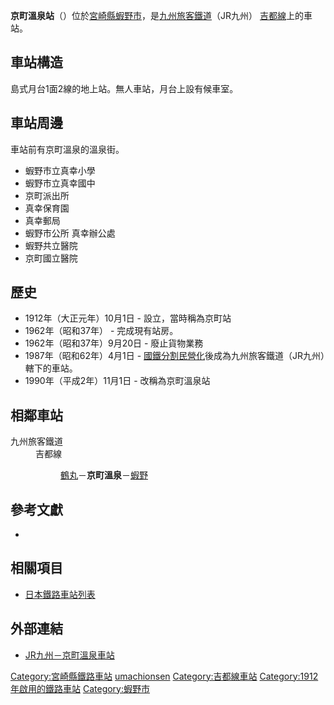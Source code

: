 {{noteTA
|T=zh-tw:京町溫泉車站;zh-hk:京町溫泉站;zh-cn:京町溫泉站;
|1=zh-tw:京町溫泉車站;zh-hk:京町溫泉站;zh-cn:京町溫泉站;}}
{{日本車站資訊
|公司色 = red
|文字色 = 
|站名 = 京町溫泉站
|圖片 = JR Kyushu Kyomachi-Onsen station.jpg
|pxl = 
|圖片說明 = 
|日文原名 = 京町温泉
|平假名 = きょうまちおんせん
|羅馬拼音 = Kyomachi-Onsen
|副站名 = 
|所屬公司 = [[九州旅客鐵道|九州旅客鐵道]]（JR九州）
|所屬路線 = [[吉都線|吉都線]]
|前一站 = [[鶴丸站|鶴丸]]
|前一站距離 = 2.4
|後一站距離 = 4.6
|後一站 =  [[蝦野站|蝦野]]
|距離 = 5.0
|起點站 = [[吉松站|吉松]]
|電報略號 = キヨ
|車站編號 = 
|停站路線數 = 1
|所在地 = [[宮崎縣|宮崎縣]][[蝦野市|蝦野市]]大字向江
|車站構造 = 地面站
|月台配置 = 1面2線
|啟用年月日 = 1912年10月1日
|廢站年月日 = 
|乘客人數 = 
|上下車人次 = 120
|統計年度 = 2006
|轉車 = 
|備註 = 
|全寬備註 = 
}}
'''京町溫泉站'''（{{jpn|j=京町温泉駅|kyu=|hg=きょうまちおんせんえき|hgt=|rm=Kyōmachi-Onsen eki|f=y}}）位於[[宮崎縣|宮崎縣]][[蝦野市|蝦野市]]，是[[九州旅客鐵道|九州旅客鐵道]]（JR九州）
[[吉都線|吉都線]]上的車站。

== 車站構造 ==
島式月台1面2線的地上站。無人車站，月台上設有候車室。

== 車站周邊 ==
車站前有京町溫泉的溫泉街。

* 蝦野市立真幸小學
* 蝦野市立真幸國中
* 京町派出所
* 真幸保育園
* 真幸郵局
* 蝦野市公所 真幸辦公處
* 蝦野共立醫院
* 京町國立醫院

== 歷史 ==
* 1912年（大正元年）10月1日 - 設立，當時稱為京町站
* 1962年（昭和37年） - 完成現有站房。
* 1962年（昭和37年）9月20日 - 廢止貨物業務
* 1987年（昭和62年）4月1日 - [[國鐵分割民營化|國鐵分割民營化]]後成為九州旅客鐵道（JR九州）轄下的車站。
* 1990年（平成2年）11月1日 - 改稱為京町溫泉站

== 相鄰車站 ==
; 九州旅客鐵道
: 吉都線
:: [[鶴丸站|鶴丸]]－'''京町溫泉'''－[[蝦野站|蝦野]]

==參考文獻==
*{{cite book
  | author = 今尾惠介
  | title = {{lang|ja|日本鉄道旅行地図帳 12号・九州}}
  | publisher = 新潮社
  | series = {{lang|ja|日本鉄道旅行地図帳}}
  | year = 2008
  | isbn = 978-4-10-790030-2
}}

==相關項目==
* [[日本鐵路車站列表|日本鐵路車站列表]]

==外部連結==
* [http://www.jrkyushu.co.jp/railway/station/1191543_1601.html JR九州－京町溫泉車站] {{Wayback|url=http://www.jrkyushu.co.jp/railway/station/1191543_1601.html |date=20181214031827 }}{{ja}}

{{吉都線}}
{{DEFAULTSORT:Kyomachi-onsen}}
[[Category:宮崎縣鐵路車站|Category:宮崎縣鐵路車站]]
[[Category:日本鐵路車站_Kyo|umachionsen]]
[[Category:吉都線車站|Category:吉都線車站]]
[[Category:1912年啟用的鐵路車站|Category:1912年啟用的鐵路車站]]
[[Category:蝦野市|Category:蝦野市]]